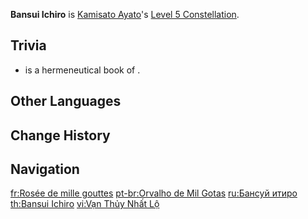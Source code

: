 {{Constellation Infobox
|image       = Constellation Bansui Ichiro.png
|description = Increases the Level of [[Kamisato Art: Suiyuu]] by 3.<br />Maximum upgrade level is 15.
|level       = 5
|character   = Kamisato Ayato
|utility1    = Talent Level Increase
|utility2    = Elemental Burst Level Increase
}}
'''Bansui Ichiro''' is [[Kamisato Ayato]]'s [[Level 5 Constellation]].

==Trivia==
*{{Lang|''Bansui Ichiro''|ja=万水一露}} is a hermeneutical book of {{W|The Tale of Genji|''The Tale of Genji''}}.

==Other Languages==
{{Other Languages
|en      = Bansui Ichiro
|zhs     = 万水一露
|zhs_rm  = Wànshuǐ Yīlù
|zht     = 萬水一露
|zht_rm  = Wànshuǐ Yīlù
|zh_tl   = Dew of Ten Thousand Drops
|ja      = 万水一露
|ja_rm   = Bansui Ichiro
|ja_tl   = Dew of Ten Thousand Drops
|ko      = 만수일로
|ko_rm   = Mansu'illo
|ko_tl   = {{W|The Tale of Genji|Bansui Ichiro}}
|es      = Rocío pluvial
|es_tl   = Rain Dew
|fr      = Rosée de mille gouttes
|fr_tl   = Dew of a Thousand Drops
|ru      = Бансуй итиро
|th      = Bansui Ichiro
|vi      = {{tt|Vạn Thủy Nhất Lộ|万水一露}}
|vi_tl   = Dew of Ten Thousand Drops{{Sino|vi|ja}}
|de      = Bansui Ichiro
|id      = Bansui Ichiro
|pt      = Orvalho de Mil Gotas
|pt_tl   = 
|tr      = Bansui Ichiro
|it      = Bansui Ichiro
}}

==Change History==
{{Change History|2.6}}

==Navigation==
{{Talent Navbox|Kamisato Ayato}}

[[fr:Rosée de mille gouttes]]
[[pt-br:Orvalho de Mil Gotas]]
[[ru:Бансуй итиро]]
[[th:Bansui Ichiro]]
[[vi:Vạn Thủy Nhất Lộ]]
